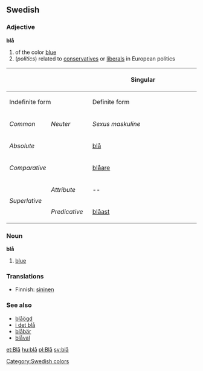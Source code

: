 ==Swedish==
===Adjective===
'''blå'''

# of the color [[blue]]
# (''politics'') related to [[conservatives]] or [[liberals]] in European politics

{| border=1 cellspacing=0 
|- bgcolor="#FFFFF0" align=center
! rowspan=3 colspan=2 |
! colspan=4 width=400 | Singular
! rowspan=3 width=100 | Plural
|- bgcolor="#FFFFF0" align=center
! colspan=2 width=200 | Indefinite form
! colspan=2 width=200 | Definite form
|- bgcolor="#FFFFF0" align=center
| width=100 | ''Common''
| width=100 | ''Neuter''
| width=100 | ''Sexus maskuline''
| width=100 | ''Other sexus''
|- align=center
| bgcolor="#FFFFF0" colspan=2 width=120 | ''Absolute''
| [[blå]]
| [[blått]]
| [[blåa]]
| [[blåe]], [[blåa]]
| [[blåa]]
|- align=center
| bgcolor="#FFFFF0" colspan=2 | ''Comparative''
| colspan=7 | [[blåare]]
|- align=center
| bgcolor="#FFFFF0" rowspan=2 width=60 | ''Superlative''
| bgcolor="#FFFFF0" width=60 | ''Attribute''
| colspan=2 | --
| [[blåaste]]
| [[blåaste]]
| [[blåaste]]
|- align=center 
| bgcolor="#FFFFF0" width=60 | ''Predicative''
| colspan=5 | [[blåast]]
|}

===Noun===
'''blå'''

# [[blue]]

===Translations===
*Finnish: [[sininen]]

===See also===
*[[blåögd]]
*[[i det blå]]
*[[blåbär]]
*[[blåval]]


[[Category:Swedish colors]]

[[et:Blå]]
[[hu:blå]]
[[pl:Blå]]
[[sv:blå]]